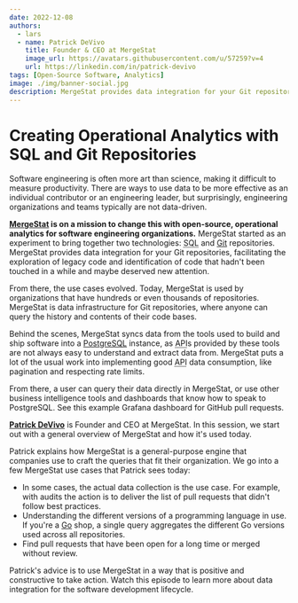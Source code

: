```yaml
---
date: 2022-12-08
authors:
  - lars
  - name: Patrick DeVivo
    title: Founder & CEO at MergeStat
    image_url: https://avatars.githubusercontent.com/u/57259?v=4
    url: https://linkedin.com/in/patrick-devivo
tags: [Open-Source Software, Analytics]
image: ./img/banner-social.jpg
description: MergeStat provides data integration for your Git repositories, facilitating the exploration of legacy code and identification of code that hadn't been touched in a while and maybe deserved new attention.
---
```


# Creating Operational Analytics with SQL and Git Repositories

Software engineering is often more art than science, making it difficult to measure productivity. There are ways to use data to be more effective as an individual contributor or an engineering leader, but surprisingly, engineering organizations and teams typically are not data-driven.

**[MergeStat](https://mergestat.com) is on a mission to change this with open-source, operational analytics for software engineering organizations.** MergeStat started as an experiment to bring together two technologies: <abbr title="Structured Query Language">SQL</abbr> and [Git](https://git-scm.com) repositories. MergeStat provides data integration for your Git repositories, facilitating the exploration of legacy code and identification of code that hadn't been touched in a while and maybe deserved new attention.

From there, the use cases evolved. Today, MergeStat is used by organizations that have hundreds or even thousands of repositories. MergeStat is data infrastructure for Git repositories, where anyone can query the history and contents of their code bases.

Behind the scenes, MergeStat syncs data from the tools used to build and ship software into a [PostgreSQL](https://postgresql.org) instance, as <abbr title="application programming interface">API</abbr>s provided by these tools are not always easy to understand and extract data from. MergeStat puts a lot of the usual work into implementing good <abbr title="application programming interface">API</abbr> data consumption, like pagination and respecting rate limits.

From there, a user can query their data directly in MergeStat, or use other business intelligence tools and dashboards that know how to speak to PostgreSQL. See this example Grafana dashboard for GitHub pull requests.

[**Patrick DeVivo**](https://linkedin.com/in/patrick-devivo) is Founder and CEO at MergeStat. In this session, we start out with a general overview of MergeStat and how it's used today.

Patrick explains how MergeStat is a general-purpose engine that companies use to craft the queries that fit their organization. We go into a few MergeStat use cases that Patrick sees today:

- In some cases, the actual data collection is the use case. For example, with audits the action is to deliver the list of pull requests that didn't follow best practices.
- Understanding the different versions of a programming language in use. If you're a [Go](https://go.dev) shop, a single query aggregates the different Go versions used across all repositories.
- Find pull requests that have been open for a long time or merged without review.

Patrick's advice is to use MergeStat in a way that is positive and constructive to take action. Watch this episode to learn more about data integration for the software development lifecycle.

<YoutubeEmbed id="fBNP8iVSnw0" title={metadata.title} date={metadata.date} description={metadata.description} />
